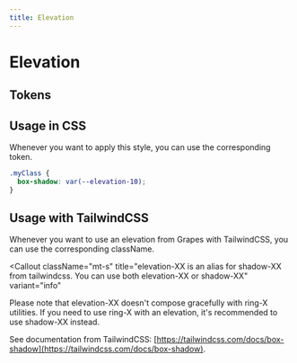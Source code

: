 ```yaml
---
title: Elevation
---
```



# Elevation

## Tokens

<ElevationTokens />

## Usage in CSS

Whenever you want to apply this style, you can use the corresponding token.

```css
.myClass {
  box-shadow: var(--elevation-10);
}
```

## Usage with TailwindCSS

Whenever you want to use an elevation from Grapes with TailwindCSS, you can use the corresponding className.

<ElevationTailwind />

<Callout
  className="mt-s"
  title="elevation-XX is an alias for shadow-XX from tailwindcss. You can use both elevation-XX or shadow-XX"
  variant="info"
>
  Please note that elevation-XX doesn't compose gracefully with ring-X
  utilities. If you need to use ring-X with an elevation, it's recommended to
  use shadow-XX instead.
</Callout>

See documentation from TailwindCSS: [https://tailwindcss.com/docs/box-shadow](https://tailwindcss.com/docs/box-shadow).
